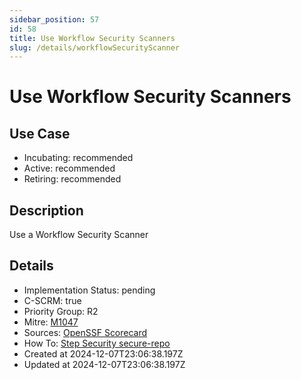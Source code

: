 ```yaml
---
sidebar_position: 57
id: 58
title: Use Workflow Security Scanners
slug: /details/workflowSecurityScanner
---
```


# Use Workflow Security Scanners

## Use Case
- Incubating: recommended
- Active: recommended
- Retiring: recommended

## Description

Use a Workflow Security Scanner

## Details
- Implementation Status: pending
- C-SCRM: true
- Priority Group: R2
- Mitre: [M1047](https://attack.mitre.org/mitigations/M1047/)
- Sources: [OpenSSF Scorecard](https://github.com/ossf/scorecard/blob/main/docs/checks.md#token-permissions)
- How To: [Step Security secure-repo](https://github.com/step-security/secure-repo)
- Created at 2024-12-07T23:06:38.197Z
- Updated at 2024-12-07T23:06:38.197Z

